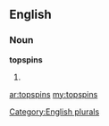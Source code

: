 ==English==

===Noun===
'''topspins'''

# {{plural of|[[topspin]]}}

[[Category:English plurals]]

[[ar:topspins]]
[[my:topspins]]